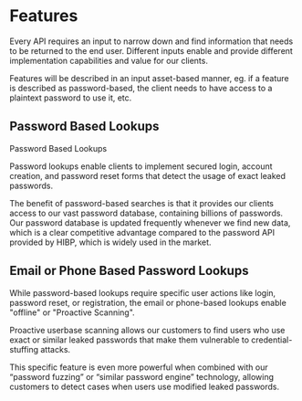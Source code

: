 # Features
Every API requires an input to narrow down and find information that needs to be returned to the end user. Different inputs enable and provide different implementation capabilities and value for our clients.

Features will be described in an input asset-based manner, eg. if a feature is described as password-based, the client needs to have access to a plaintext password to use it, etc.

## Password Based Lookups
Password Based Lookups

Password lookups enable clients to implement secured login, account creation, and password reset forms that detect the usage of exact leaked passwords.

The benefit of password-based searches is that it provides our clients access to our vast password database, containing billions of passwords. Our password database is updated frequently whenever we find new data, which is a clear competitive advantage compared to the password API provided by HIBP, which is widely used in the market.

## Email or Phone Based Password Lookups
While password-based lookups require specific user actions like login, password reset, or registration, the email or phone-based lookups enable "offline" or "Proactive Scanning".

Proactive userbase scanning allows our customers to find users who use exact or similar leaked passwords that make them vulnerable to credential-stuffing attacks.

This specific feature is even more powerful when combined with our “password fuzzing” or “similar password engine” technology, allowing customers to detect cases when users use modified leaked passwords.